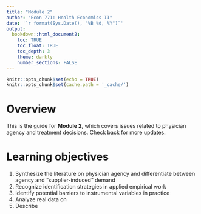 ```yaml
---
title: "Module 2"
author: "Econ 771: Health Economics II"
date: '`r format(Sys.Date(), "%B %d, %Y")`'
output: 
  bookdown::html_document2:
    toc: TRUE
    toc_float: TRUE
    toc_depth: 3
    theme: darkly
    number_sections: FALSE
---
```


```r
knitr::opts_chunk$set(echo = TRUE)
knitr::opts_chunk$set(cache.path = '_cache/')
```

# Overview 
This is the guide for **Module 2**, which covers issues related to physician agency and treatment decisions. Check back for more updates.

# Learning objectives
1. Synthesize the literature on physician agency and differentiate between agency and "supplier-induced" demand
2. Recognize identification strategies in applied empirical work
3. Identify potential barriers to instrumental variables in practice
4. Analyze real data on 
5. Describe 

